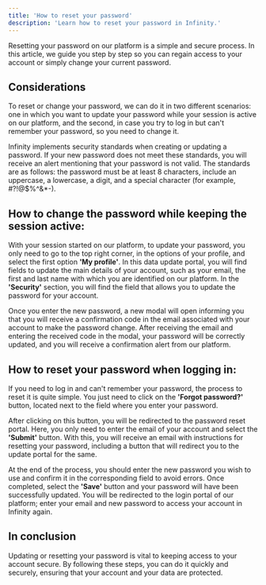```yaml
---
title: 'How to reset your password'
description: 'Learn how to reset your password in Infinity.'
---
```


Resetting your password on our platform is a simple and secure process. In this article, we guide you step by step so you can regain access to your account or simply change your current password.

## Considerations

To reset or change your password, we can do it in two different scenarios: one in which you want to update your password while your session is active on our platform, and the second, in case you try to log in but can't remember your password, so you need to change it.

Infinity implements security standards when creating or updating a password. If your new password does not meet these standards, you will receive an alert mentioning that your password is not valid. The standards are as follows: the password must be at least 8 characters, include an uppercase, a lowercase, a digit, and a special character (for example, #?!@$%^&*-).

## How to change the password while keeping the session active:

With your session started on our platform, to update your password, you only need to go to the top right corner, in the options of your profile, and select the first option **'My profile'**. In this data update portal, you will find fields to update the main details of your account, such as your email, the first and last name with which you are identified on our platform. In the **'Security'** section, you will find the field that allows you to update the password for your account.

Once you enter the new password, a new modal will open informing you that you will receive a confirmation code in the email associated with your account to make the password change. After receiving the email and entering the received code in the modal, your password will be correctly updated, and you will receive a confirmation alert from our platform.

## How to reset your password when logging in:

If you need to log in and can't remember your password, the process to reset it is quite simple. You just need to click on the **'Forgot password?'** button, located next to the field where you enter your password.

After clicking on this button, you will be redirected to the password reset portal. Here, you only need to enter the email of your account and select the **'Submit'** button. With this, you will receive an email with instructions for resetting your password, including a button that will redirect you to the update portal for the same.

At the end of the process, you should enter the new password you wish to use and confirm it in the corresponding field to avoid errors. Once completed, select the **'Save'** button and your password will have been successfully updated. You will be redirected to the login portal of our platform; enter your email and new password to access your account in Infinity again.

## In conclusion

Updating or resetting your password is vital to keeping access to your account secure. By following these steps, you can do it quickly and securely, ensuring that your account and your data are protected.
